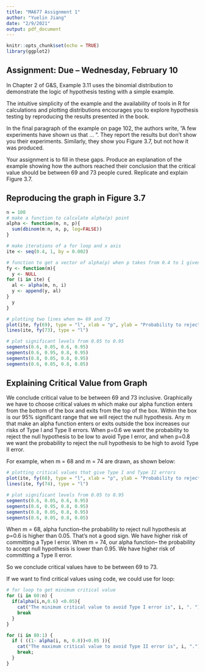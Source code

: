 ```yaml
---
title: "MA677 Assignment 1"
author: "Yuelin Jiang"
date: "2/9/2021"
output: pdf_document
---
```


```r
knitr::opts_chunk$set(echo = TRUE)
library(ggplot2)
```

## Assignment: Due – Wednesday, February 10

In Chapter 2 of G&S, Example 3.11 uses the binomial distribution to demonstrate the logic of
hypothesis testing with a simple example. 

The intuitive simplicity of the example and the availability of tools in R for calculations and plotting distributions encourages you to explore hypothesis testing by reproducing the results presented in the book.

In the final paragraph of the example on page 102, the authors write, ”A few experiments have
shown us that ... ”. They report the results but don’t show you their experiments. Similarly, they
show you Figure 3.7, but not how it was produced.

Your assignment is to fill in these gaps. Produce an explanation of the example showing how the
authors reached their conclusion that the critical value should be between 69 and 73 people cured.
Replicate and explain Figure 3.7.


## Reproducing the graph in Figure 3.7 
```r
n = 100
# make a function to calculate alpha(p) point
alpha <- function(m, n, p){
  sum(dbinom(m:n, n, p, log=FALSE))
}

# make iterations of a for loop and x axis
ite <- seq(0.4, 1, by = 0.002)

# function to get a vector of alpha(p) when p takes from 0.4 to 1 given m
fy <- function(m){
  y <- NULL
for (i in ite) {
  al <- alpha(m, n, i)
  y <- append(y, al)
}
  y
}

# plotting two lines when m= 69 and 73
plot(ite, fy(69), type = "l", xlab = "p", ylab = "Probability to reject null hypothesis")
lines(ite, fy(73), type = "l")

# plot significant levels from 0.05 to 0.95
segments(0.6, 0.05, 0.6, 0.95)
segments(0.6, 0.95, 0.8, 0.95)
segments(0.8, 0.05, 0.8, 0.95)
segments(0.6, 0.05, 0.8, 0.05)
```



## Explaining Critical Value from Graph 

We conclude critical value to be between 69 and 73 inclusive. Graphically we have to choose critical values m which make our alpha function enters from the bottom of the box and exits from the top of the box. Within the box is our 95% significant range that we will reject the null hypothesis. Any m that make an alpha function enters or exits outside the box increases our risks of Type I and Type II errors. When p=0.6 we want the probability to reject the null hypothesis to be low to avoid Type I error, and when p=0.8 we want the probability to reject the null hypothesis to be high to avoid Type II error. 

For example, when m = 68 and m = 74 are drawn, as shown below:

```r
# plotting critical values that give Type I and Type II errors 
plot(ite, fy(68), type = "l", xlab = "p", ylab = "Probability to reject null hypothesis")
lines(ite, fy(74), type = "l")

# plot significant levels from 0.05 to 0.95
segments(0.6, 0.05, 0.6, 0.95)
segments(0.6, 0.95, 0.8, 0.95)
segments(0.8, 0.05, 0.8, 0.95)
segments(0.6, 0.05, 0.8, 0.05)
```

When m = 68, alpha function--the probability to reject null hypothesis at p=0.6 is higher than 0.05. That's not a good sign. We have higher risk of committing a Type I error. 
When m = 74, our alpha function-- the probability to accept null hypothesis is lower than 0.95. We have higher risk of committing a Type II error.

So we conclude critical values have to be between 69 to 73. 

If we want to find critical values using code, we could use for loop:
```r
# for loop to get minimum critical value
for (i in 60:n) {
  if(alpha(i,n,0.6) <0.05){
    cat("The minimum critical value to avoid Type I error is", i, ". ")
    break
  }
}

for (i in 80:1) {
  if ( ((1- alpha(i, n, 0.8))<0.05 )){
    cat("The maximum critical value to avoid Type II error is", i, ".")
    break;
  }
}



```



